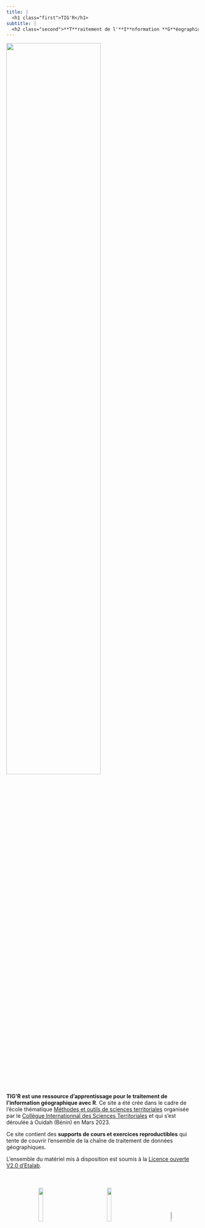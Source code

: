```yaml
---
title: |
  <h1 class="first">TIG'R</h1>
subtitle: |
  <h2 class="second">**T**raitement de l'**I**nformation **G**éographique avec **R**</h2>
---
```


::: column-margin
<a href="http://localhost:6276/" class="quarto-color-scheme-toggle nav-link" onclick="window.quartoToggleColorScheme(); return false;" title="Toggle dark mode">![](img/logo.png){width="70%"}</a>
:::

**TIG'R est une ressource d'apprentissage pour le traitement de l'information géographique avec R**. Ce site a été crée dans le cadre de l'école thématique [Méthodes et outils de sciences territoriales](https://ee2023.netlify.app/) organisée par le [Collègue Internationnal des Sciences Territoriales](https://cist.cnrs.fr/) et qui s'est déroulée à Ouidah (Bénin) en Mars 2023.

Ce site contient des **supports de cours et exercices reproductibles** qui tente de couvrir l'ensemble de la chaîne de traitement de données géographiques.

L'ensemble du matériel mis à disposition est soumis à la [Licence ouverte V2.0 d'Etalab](https://www.etalab.gouv.fr/licence-ouverte-open-licence/).

::: {style="text-align:center;margin-top:50px"}
![](img/R.png){width="15%"} ![](img/geolocalisation.png){width="15%" style="margin-left:100px"} ![](img/etalab.gif){width="8%" style="margin-left:100px;margin-top:5px;"}
:::
